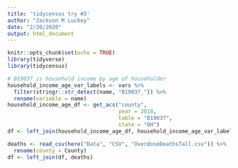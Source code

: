 ```yaml
---
title: 'tidycensus try #3'
author: "Jackson M Luckey"
date: "2/20/2020"
output: html_document
---
```


```r
knitr::opts_chunk$set(echo = TRUE)
library(tidyverse)
library(tidycensus)
```

```r
# B19037 is household income by age of householder
household_income_age_var_labels <- vars %>%
  filter(stringr::str_detect(name, "B19037_")) %>%
  rename(variable = name)
household_income_age_df <- get_acs("county",
                                   year = 2018,
                                   table = "B19037",
                                   state = "OH")
df <- left_join(household_income_age_df, household_income_age_var_labels)
```

```r
deaths <- read_csv(here("Data", "CSV", "OverdoseDeathsTall.csv")) %>%
  rename(county = County)
df <- left_join(df, deaths)
```